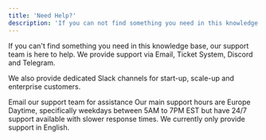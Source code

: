 ```yaml
---
title: 'Need Help?'
description: 'If you can not find something you need in this knowledge base, our support team is here to help.'
---
```


If you can't find something you need in this knowledge base, our support team is here to help. We provide support via Email, Ticket System, Discord and Telegram.

We also provide dedicated Slack channels for start-up, scale-up and enterprise customers.

<CardGroup cols={1}>
  <Card
    title="Contact Support"
    icon="headset"
    href="mailto:support@pingproxies.com"
  >
    Email our support team for assistance
  </Card>
</CardGroup>

<Tip>
    Our main support hours are Europe Daytime, specifically weekdays between 5AM to 7PM EST but have 24/7 support available with slower response times. We currently only provide support in English.
</Tip>